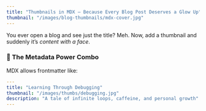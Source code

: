 ```yaml
---
title: "Thumbnails in MDX – Because Every Blog Post Deserves a Glow Up"
thumbnail: "/images/blog-thumbnails/mdx-cover.jpg"
---
```


You ever open a blog and see just the title? Meh. Now, add a thumbnail and suddenly it’s *content with a face*.

### 🧠 The Metadata Power Combo

MDX allows frontmatter like:

```yaml
---
title: "Learning Through Debugging"
thumbnail: "/images/thumbs/debugging.jpg"
description: "A tale of infinite loops, caffeine, and personal growth"
---
